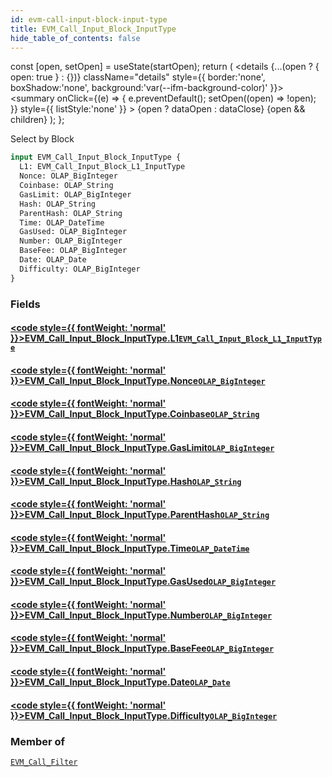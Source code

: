 ```yaml
---
id: evm-call-input-block-input-type
title: EVM_Call_Input_Block_InputType
hide_table_of_contents: false
---
```







  const [open, setOpen] = useState(startOpen);
  return (
    <details {...(open ? { open: true } : {})} className="details" style={{ border:'none', boxShadow:'none', background:'var(--ifm-background-color)' }}>
      <summary
        onClick={(e) => {
          e.preventDefault();
          setOpen((open) => !open);
        }}
        style={{ listStyle:'none' }}
      >
      {open ? dataOpen : dataClose}
      </summary>
      {open && children}
    </details>
  );
};




Select by Block


```graphql
input EVM_Call_Input_Block_InputType {
  L1: EVM_Call_Input_Block_L1_InputType
  Nonce: OLAP_BigInteger
  Coinbase: OLAP_String
  GasLimit: OLAP_BigInteger
  Hash: OLAP_String
  ParentHash: OLAP_String
  Time: OLAP_DateTime
  GasUsed: OLAP_BigInteger
  Number: OLAP_BigInteger
  BaseFee: OLAP_BigInteger
  Date: OLAP_Date
  Difficulty: OLAP_BigInteger
}
```




### Fields

#### [<code style={{ fontWeight: 'normal' }}>EVM_Call_Input_Block_InputType.<b>L1</b></code>](#)<Bullet />[`EVM_Call_Input_Block_L1_InputType`](/docs/graphql-reference/inputs/evm-call-input-block-l1-input-type) <Badge class="secondary" text="input"/>
> 
> 

#### [<code style={{ fontWeight: 'normal' }}>EVM_Call_Input_Block_InputType.<b>Nonce</b></code>](#)<Bullet />[`OLAP_BigInteger`](/docs/graphql-reference/inputs/olap-big-integer) <Badge class="secondary" text="input"/>
> 
> 

#### [<code style={{ fontWeight: 'normal' }}>EVM_Call_Input_Block_InputType.<b>Coinbase</b></code>](#)<Bullet />[`OLAP_String`](/docs/graphql-reference/inputs/olap-string) <Badge class="secondary" text="input"/>
> 
> 

#### [<code style={{ fontWeight: 'normal' }}>EVM_Call_Input_Block_InputType.<b>GasLimit</b></code>](#)<Bullet />[`OLAP_BigInteger`](/docs/graphql-reference/inputs/olap-big-integer) <Badge class="secondary" text="input"/>
> 
> 

#### [<code style={{ fontWeight: 'normal' }}>EVM_Call_Input_Block_InputType.<b>Hash</b></code>](#)<Bullet />[`OLAP_String`](/docs/graphql-reference/inputs/olap-string) <Badge class="secondary" text="input"/>
> 
> 

#### [<code style={{ fontWeight: 'normal' }}>EVM_Call_Input_Block_InputType.<b>ParentHash</b></code>](#)<Bullet />[`OLAP_String`](/docs/graphql-reference/inputs/olap-string) <Badge class="secondary" text="input"/>
> 
> 

#### [<code style={{ fontWeight: 'normal' }}>EVM_Call_Input_Block_InputType.<b>Time</b></code>](#)<Bullet />[`OLAP_DateTime`](/docs/graphql-reference/inputs/olap-date-time) <Badge class="secondary" text="input"/>
> 
> 

#### [<code style={{ fontWeight: 'normal' }}>EVM_Call_Input_Block_InputType.<b>GasUsed</b></code>](#)<Bullet />[`OLAP_BigInteger`](/docs/graphql-reference/inputs/olap-big-integer) <Badge class="secondary" text="input"/>
> 
> 

#### [<code style={{ fontWeight: 'normal' }}>EVM_Call_Input_Block_InputType.<b>Number</b></code>](#)<Bullet />[`OLAP_BigInteger`](/docs/graphql-reference/inputs/olap-big-integer) <Badge class="secondary" text="input"/>
> 
> 

#### [<code style={{ fontWeight: 'normal' }}>EVM_Call_Input_Block_InputType.<b>BaseFee</b></code>](#)<Bullet />[`OLAP_BigInteger`](/docs/graphql-reference/inputs/olap-big-integer) <Badge class="secondary" text="input"/>
> 
> 

#### [<code style={{ fontWeight: 'normal' }}>EVM_Call_Input_Block_InputType.<b>Date</b></code>](#)<Bullet />[`OLAP_Date`](/docs/graphql-reference/inputs/olap-date) <Badge class="secondary" text="input"/>
> 
> 

#### [<code style={{ fontWeight: 'normal' }}>EVM_Call_Input_Block_InputType.<b>Difficulty</b></code>](#)<Bullet />[`OLAP_BigInteger`](/docs/graphql-reference/inputs/olap-big-integer) <Badge class="secondary" text="input"/>
> 
> 



### Member of

[`EVM_Call_Filter`](/docs/graphql-reference/inputs/evm-call-filter)  <Badge class="secondary" text="input"/>

